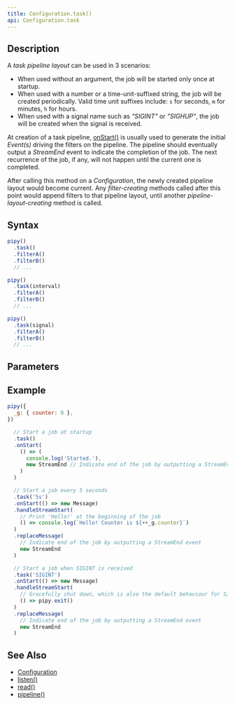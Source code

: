 ```yaml
---
title: Configuration.task()
api: Configuration.task
---
```


## Description

<Summary/>

A _task pipeline layout_ can be used in 3 scenarios:

- When used without an argument, the job will be started only once at startup.
- When used with a number or a time-unit-suffixed string, the job will be created periodically. Valid time unit suffixes include: `s` for seconds, `m` for minutes, `h` for hours.
- When used with a signal name such as _"SIGINT"_ or _"SIGHUP"_, the job will be created when the signal is received.

At creation of a task pipeline, [onStart()](/reference/api/Configuration/onStart) is usually used to generate the initial _Event(s)_ driving the filters on the pipeline. The pipeline should eventually output a _StreamEnd_ event to indicate the completion of the job. The next recurrence of the job, if any, will not happen until the current one is completed.

After calling this method on a _Configuration_, the newly created pipeline layout would become current. Any _filter-creating_ methods called after this point would append filters to that pipeline layout, until another _pipeline-layout-creating_ method is called.

## Syntax

``` js
pipy()
  .task()
  .filterA()
  .filterB()
  // ...

pipy()
  .task(interval)
  .filterA()
  .filterB()
  // ...

pipy()
  .task(signal)
  .filterA()
  .filterB()
  // ...
```

## Parameters

<Parameters/>

## Example

``` js
pipy({
  _g: { counter: 0 },
})

  // Start a job at startup
  .task()
  .onStart(
    () => (
      console.log('Started.'),
      new StreamEnd // Indicate end of the job by outputting a StreamEnd event
    )
  )

  // Start a job every 5 seconds
  .task('5s')
  .onStart(() => new Message)
  .handleStreamStart(
    // Print 'Hello!' at the beginning of the job
    () => console.log(`Hello! Counter is ${++_g.counter}`)
  )
  .replaceMessage(
    // Indicate end of the job by outputting a StreamEnd event
    new StreamEnd
  )

  // Start a job when SIGINT is received
  .task('SIGINT')
  .onStart(() => new Message)
  .handleStreamStart(
    // Gracefully shut down, which is also the default behaviour for SIGINT
    () => pipy.exit()
  )
  .replaceMessage(
    // Indicate end of the job by outputting a StreamEnd event
    new StreamEnd
  )
```

## See Also

* [Configuration](/reference/api/Configuration)
* [listen()](/reference/api/Configuration/listen)
* [read()](/reference/api/Configuration/read)
* [pipeline()](/reference/api/Configuration/pipeline)
